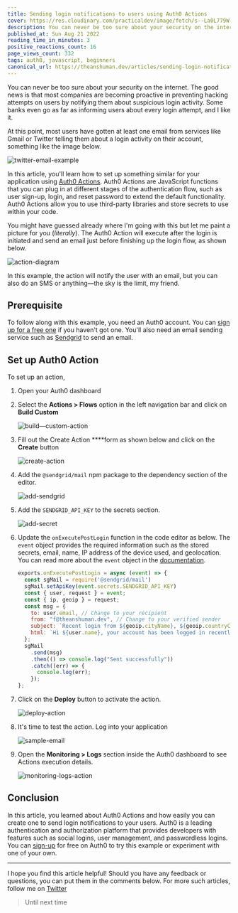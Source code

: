 ```yaml
---
title: Sending login notifications to users using Auth0 Actions
cover: https://res.cloudinary.com/practicaldev/image/fetch/s--La0L779W--/c_imagga_scale,f_auto,fl_progressive,h_420,q_auto,w_1000/https://dev-to-uploads.s3.amazonaws.com/uploads/articles/jpeo6wqaalvb4ax4wm97.png
description: You can never be too sure about your security on the internet. The good news is that most companies...
published_at: Sun Aug 21 2022
reading_time_in_minutes: 3
positive_reactions_count: 16
page_views_count: 332
tags: auth0, javascript, beginners
canonical_url: https://theanshuman.dev/articles/sending-login-notifications-to-users-using-auth0-actions-153e
---
```


You can never be too sure about your security on the internet. The good news is that most companies are becoming proactive in preventing hacking attempts on users by notifying them about suspicious login activity. Some banks even go as far as informing users about every login attempt, and I like it. 

At this point, most users have gotten at least one email from services like Gmail or Twitter telling them about a login activity on their account, something like the image below.

![twitter-email-example](https://i.imgur.com/2bKLW8Y.png)

In this article, you'll learn how to set up something similar for your application using [Auth0 Actions](https://auth0.com/blog/introducing-auth0-actions/). Auth0 Actions are JavaScript functions that you can plug in at different stages of the authentication flow, such as user sign-up, login, and reset password to extend the default functionality. Auth0 Actions allow you to use third-party libraries and store secrets to use within your code. 

You might have guessed already where I'm going with this but let me paint a picture for you (*literally*). The Auth0 Action will execute after the login is initiated and send an email just before finishing up the login flow, as shown below.

![action-diagram](https://i.imgur.com/zXto2D5.png)

In this example, the action will notify the user with an email, but you can also do an SMS or anything—the sky is the limit, my friend.

## Prerequisite

To follow along with this example, you need an Auth0 account. You can [sign up for a free one](https://a0.to/signup-for-auth0) if you haven't got one. You'll also need an email sending service such as [Sendgrid](https://sendgrid.com/) to send an email.

## Set up Auth0 Action

To set up an action,

1. Open your Auth0 dashboard 
2. Select the **Actions > Flows** option in the left navigation bar and click on **Build Custom**
    
    ![build—custom-action](https://i.imgur.com/ySFrGBa.png)
    
3. Fill out the Create Action ****form as shown below and click on the **Create** button
    
    ![create-action](https://i.imgur.com/iKoo2Dj.png)
    
4. Add the `@sendgrid/mail` npm package to the dependency section of the editor.
    
    ![add-sendgrid](https://i.imgur.com/cM723xf.png)
    
5. Add the `SENDGRID_API_KEY` to the secrets section.
    
    ![add-secret](https://i.imgur.com/OmRfAnf.png)
    
6. Update the `onExecutePostLogin` function in the code editor as below. The `event` object provides the required information such as the stored secrets, email, name, IP address of the device used, and geolocation. You can read more about the `event` object in the [documentation](https://auth0.com/docs/customize/actions/flows-and-triggers/login-flow/event-object).
    
    ```jsx
    exports.onExecutePostLogin = async (event) => {
      const sgMail = require('@sendgrid/mail')
      sgMail.setApiKey(event.secrets.SENDGRID_API_KEY)
      const { user, request } = event;
      const { ip, geoip } = request;
      const msg = {
        to: user.email, // Change to your recipient
        from: "f@theanshuman.dev", // Change to your verified sender
        subject: `Recent login from ${geoip.cityName}, ${geoip.countryCode}`,
        html: `Hi ${user.name}, your account has been logged in recently from <b>${geoip.cityName}</b>, <b>${geoip.countryCode}</b> from IP address <b>${ip}</b>.`,
      };
      sgMail
        .send(msg)
        .then(() => console.log("Sent successfully"))
        .catch((err) => {
          console.log(err);
        });
    };
    ```
    

7. Click on the **Deploy** button to activate the action.

    ![deploy-action](https://i.imgur.com/aHDQWX9.png)

8. It's time to test the action. Log into your application 
    
    ![sample-email](https://i.imgur.com/NCaOFxi.png)
    
9. Open the **Monitoring > Logs** section inside the Auth0 dashboard to see Actions execution details.
    
    ![monitoring-logs-action](https://i.imgur.com/64yrqhB.png)
    

## Conclusion

In this article, you learned about Auth0 Actions and how easily you can create one to send login notifications to your users. Auth0 is a leading authentication and authorization platform that provides developers with features such as social logins, user management, and passwordless logins. You can [sign-up](https://a0.to/signup-for-auth0) for free on Auth0 to try this example or experiment with one of your own.

---

I hope you find this article helpful! Should you have any feedback or questions, you can put them in the comments below. For more such articles, follow me on [Twitter](https://twitter.com/sun_anshuman)

> Until next time

 
    